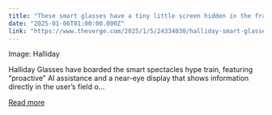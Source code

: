 ```yaml
---
title: "These smart glasses have a tiny little screen hidden in the frame"
date: "2025-01-06T01:00:00.000Z"
link: "https://www.theverge.com/2025/1/5/24334030/halliday-smart-glasses-ai-tiny-display-frame-availability-price-ces"
---
```


Image: Halliday
    

  
Halliday Glasses have boarded the smart spectacles hype train, featuring “proactive” AI assistance and a near-eye display that shows information directly in the user’s field o...

[Read more](https://www.theverge.com/2025/1/5/24334030/halliday-smart-glasses-ai-tiny-display-frame-availability-price-ces)
